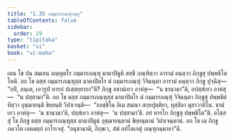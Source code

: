 ```yaml
---
title: "1.35 กมฺมารภณฺฑุวตฺถุ"
tableOfContents: false
sidebar:
  order: 29
type: "tipitaka"
basket: "vi"
book: "vi-maha"
---
```



<DynamicBreadcrumb />

<Division number="98" book="vi-maha">

<Paragraph number="436" book="vi-maha">
เตน โข ปน สมเยน อญฺญตโร กมฺมารภณฺฑุ มาตาปิตูหิ สทฺธึ ภณฺฑิตฺวา อารามํ คนฺตฺวา ภิกฺขูสุ ปพฺพชิโต โหติ. อถ โข ตสฺส กมฺมารภณฺฑุสฺส มาตาปิตโร ตํ กมฺมารภณฺฑุํ วิจินนฺตา อารามํ คนฺตฺวา ภิกฺขู ปุจฺฉึสุ—  “อปิ, ภนฺเต, เอวรูปํ ทารกํ ปเสฺสยฺยาถา”ติ? ภิกฺขู อชานํเยว อาหํสุ—  “น ชานามา”ติ, อปสฺสํเยว อาหํสุ—  “น ปสฺสามา”ติ. อถ โข ตสฺส กมฺมารภณฺฑุสฺส มาตาปิตโร ตํ กมฺมารภณฺฑุํ วิจินนฺตา ภิกฺขูสุ ปพฺพชิตํ ทิสฺวา อุชฺฌายนฺติ ขิยฺยนฺติ วิปาเจนฺติ—  “อลชฺชิโน อิเม สมณา สกฺยปุตฺติยา, ทุสฺสีลา มุสาวาทิโน. ชานํเยว อาหํสุ—  ‘น ชานามา’ติ, ปสฺสํเยว อาหํสุ—  ‘น ปสฺสามา’ติ. อยํ ทารโก ภิกฺขูสุ ปพฺพชิโต”ติ. อโสฺสสุํ โข ภิกฺขู ตสฺส กมฺมารภณฺฑุสฺส มาตาปิตูนํ อุชฺฌายนฺตานํ ขิยฺยนฺตานํ วิปาเจนฺตานํ. อถ โข เต ภิกฺขู ภควโต เอตมตฺถํ อาโรเจสุํ. “อนุชานามิ, ภิกฺขเว, สํฆํ อปโลเกตุํ ภณฺฑุกมฺมายา”ติ.
</Paragraph>
</Division>